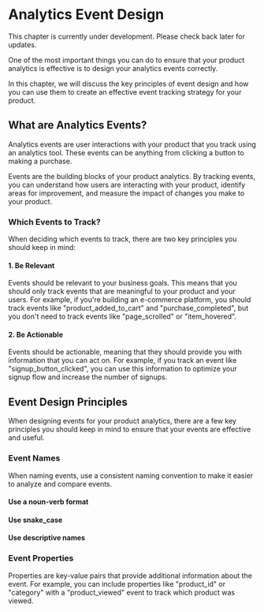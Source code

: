
# Analytics Event Design

<InformationBox type="info">
  This chapter is currently under development. Please check back later for
  updates.
</InformationBox>

One of the most important things you can do to ensure that your product analytics is effective is to design
your analytics events correctly.

In this chapter, we will discuss the key principles of event design and how you can use them to create an
effective event tracking strategy for your product.

## What are Analytics Events?

Analytics events are user interactions with your product that you track using an analytics tool. These events
can be anything from clicking a button to making a purchase.

Events are the building blocks of your product analytics. By tracking events, you can understand how users are
interacting with your product, identify areas for improvement, and measure the impact of changes you make to
your product.

### Which Events to Track?

When deciding which events to track, there are two key principles you should keep in mind:

#### 1. Be Relevant

Events should be relevant to your business goals. This means that you should only track events that are
meaningful to your product and your users. For example, if you're building an e-commerce platform, you should
track events like "product_added_to_cart" and "purchase_completed", but you don't need to track events like
"page_scrolled" or "item_hovered".

#### 2. Be Actionable

Events should be actionable, meaning that they should provide you with information that you can act on. For
example, if you track an event like "signup_button_clicked", you can use this information to optimize your
signup flow and increase the number of signups.

## Event Design Principles

When designing events for your product analytics, there are a few key principles you should keep in mind to
ensure that your events are effective and useful.

### Event Names

When naming events, use a consistent naming convention to make it easier to analyze and compare events.

#### Use a noun-verb format

#### Use snake_case

#### Use descriptive names

### Event Properties

Properties are key-value pairs that provide additional information about the event. For example, you can
include properties like "product_id" or "category" with a "product_viewed" event to track which product was
viewed.
